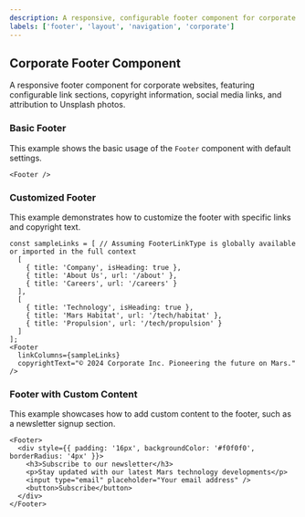 ```yaml
---
description: A responsive, configurable footer component for corporate websites.
labels: ['footer', 'layout', 'navigation', 'corporate']
---
```


## Corporate Footer Component

A responsive footer component for corporate websites, featuring configurable link sections, copyright information, social media links, and attribution to Unsplash photos.

### Basic Footer

This example shows the basic usage of the `Footer` component with default settings.

```tsx
<Footer />
```
### Customized Footer
This example demonstrates how to customize the footer with specific links and copyright text.
```tsx
const sampleLinks = [ // Assuming FooterLinkType is globally available or imported in the full context
  [
    { title: 'Company', isHeading: true },
    { title: 'About Us', url: '/about' },
    { title: 'Careers', url: '/careers' }
  ],
  [
    { title: 'Technology', isHeading: true },
    { title: 'Mars Habitat', url: '/tech/habitat' },
    { title: 'Propulsion', url: '/tech/propulsion' }
  ]
];
<Footer
  linkColumns={sampleLinks}
  copyrightText="© 2024 Corporate Inc. Pioneering the future on Mars."
/>
```
### Footer with Custom Content
This example showcases how to add custom content to the footer, such as a newsletter signup section.
```tsx
<Footer>
  <div style={{ padding: '16px', backgroundColor: '#f0f0f0', borderRadius: '4px' }}>
    <h3>Subscribe to our newsletter</h3>
    <p>Stay updated with our latest Mars technology developments</p>
    <input type="email" placeholder="Your email address" />
    <button>Subscribe</button>
  </div>
</Footer>